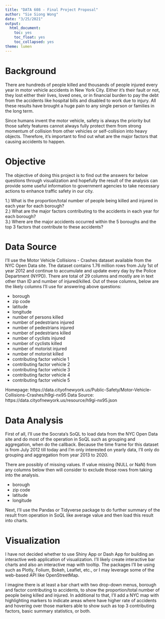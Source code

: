 ---
title: "DATA 608 - Final Project Proposal"
author: "Sie Siong Wong"
date: "3/25/2021"
output:
  html_document:
    toc: yes
    toc_float: yes
    toc_collapsed: yes
theme: lumen
---

# Background

There are hundreds of people killed and thousands of people injured every year in motor vehicle accidents in New York City. Either it's their fault or not, they lost either their lives, loved ones, or in financial burden to pay the debt from the accidents like hospital bills and disabled to work due to injury. All these results have brought a huge pain to any single person or families in the long term. 

Since humans invent the motor vehicle, safety is always the priority but those safety features cannot always fully protect them from strong momentum of collision from other vehicles or self-collision into heavy objects. Therefore, it's important to find out what are the major factors that causing accidents to happen.


# Objective

The objective of doing this project is to find out the answers for below questions through visualization and hopefully the result of the analysis can provide some useful information to government agencies to take necessary actions to enhance traffic safety in our city.

1.) What is the proportion/total number of people being killed and injured in each year for each borough?\
2.) What are the major factors contributing to the accidents in each year for each borough?\
3.) Where are the major accidents occurred within the 5 boroughs and the top 3 factors that contribute to these accidents?\


# Data Source

I'll use the Motor Vehicle Collisions - Crashes dataset available from the NYC Open Data site. The dataset contains 1.76 million rows from July 1st of year 2012 and continue to accumulate and update every day by the Police Department (NYPD). There are total of 29 columns and mostly are in text other than ID and number of injured/killed. Out of these columns, below are the likely columns I'll use for answering above questions:

- borough
- zip code
- latitude 
- longitude
- number of persons killed 
- number of pedestrians injured 
- number of pedestrians injured 
- number of pedestrians killed
- number of cyclists injured
- number of cyclists killed
- number of motorist injured
- number of motorist killed
- contributing factor vehicle 1
- contributing factor vehicle 2
- contributing factor vehicle 3
- contributing factor vehicle 4
- contributing factor vehicle 5

Homepage: https://data.cityofnewyork.us/Public-Safety/Motor-Vehicle-Collisions-Crashes/h9gi-nx95
Data Source: https://data.cityofnewyork.us/resource/h9gi-nx95.json

# Data Analysis

First of all, I'll use the Socrata's SoQL to load data from the NYC Open Data site and do most of the operation in SoQL such as grouping and aggregation, when do the callback. Because the time frame for this dataset is from July 2012 till today and I'm only interested on yearly data, I'll only do grouping and aggregation from year 2013 to 2020.

There are possibly of missing values. If value missing (NULL or NaN) from any columns below then will consider to exclude those rows from taking into the analysis.

- borough
- zip code
- latitude 
- longitude

Next, I'll use the Pandas or Tidyverse package to do further summary of the result from operation in SoQL like average value and then load this result into charts. 


# Visualization

I have not decided whether to use Shiny App or Dash App for building an interactive web application of visualization. I'll likely create interactive bar charts and also an interactive map with tooltip. The packages I'll be using such as Plotly, Folium, Bokeh, Leaflet, etc., or I may leverage some of the web-based API like OpenStreetMap.

I imagine there is at least a bar chart with two drop-down menus, borough and factor contributing to accidents, to show the proportion/total number of people being killed and injured. In additional to that, I'll add a NYC map with highlighting markers to indicate areas where have higher rate of accidents and hovering over those markers able to show such as top 3 contributing factors, basic summary statistics, or both. 



 





